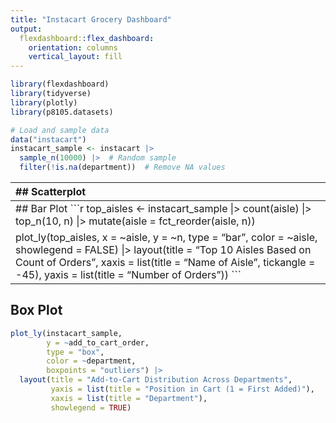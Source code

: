 ```yaml
---
title: "Instacart Grocery Dashboard"
output: 
  flexdashboard::flex_dashboard:
    orientation: columns
    vertical_layout: fill
---
```


```r
library(flexdashboard)
library(tidyverse)
library(plotly)
library(p8105.datasets)

# Load and sample data
data("instacart")
instacart_sample <- instacart |> 
  sample_n(10000) |>  # Random sample
  filter(!is.na(department))  # Remove NA values
```

------------------------------------------------------------------------
## Scatterplot

```r
plot_ly(instacart_sample, 
        x = ~order_hour_of_day, 
        y = ~order_number, 
        type = "scatter", 
        mode = "markers",
        color = ~aisle, 
        alpha = 0.6) |> 
  layout(title = "Order Hour vs. Order Number by Aisle",
         xaxis = list(title = "Hour of Day (0-23)"),
         yaxis = list(title = "Order Sequence Number"),
         legend = list(title = list(text = "Aisle")))
```

------------------------------------------------------------------------
## Bar Plot
```r
top_aisles <- instacart_sample |> 
  count(aisle) |> 
  top_n(10, n) |> 
  mutate(aisle = fct_reorder(aisle, n))

plot_ly(top_aisles, 
        x = ~aisle, 
        y = ~n, 
        type = "bar", 
        color = ~aisle,
        showlegend = FALSE) |> 
  layout(title = "Top 10 Aisles Based on Count of Orders",
         xaxis = list(title = "Name of Aisle", tickangle = -45),
         yaxis = list(title = "Number of Orders"))
```


------------------------------------------------------------------------
## Box Plot
```r
plot_ly(instacart_sample, 
        y = ~add_to_cart_order, 
        type = "box", 
        color = ~department,
        boxpoints = "outliers") |> 
  layout(title = "Add-to-Cart Distribution Across Departments",
         yaxis = list(title = "Position in Cart (1 = First Added)"),
         xaxis = list(title = "Department"),
         showlegend = TRUE)
```

